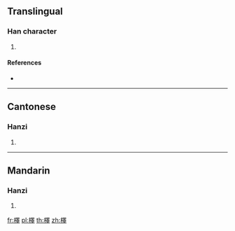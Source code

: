 ==Translingual==

===Han character===
{{Han char|rn=75|rad=木|as=13|sn=17|four=46941|canj=DWLJ}}

# {{defn|Han|sort=木13}}

====References====
* {{Han ref|kx=0557.180|dkj=15683|dj=0946.240|hdz=21301.180|uh=6AA1|ud=27297|bh=ECFA|bd=60666}}

----

==Cantonese==

===Hanzi===
{{yue-hanzi|jyut=|y=jaak6}}

# {{defn|lang=yue|sort=木13}}

----

==Mandarin==

===Hanzi===
{{cmn-hanzi|pin=[[shì]] ([[shi4]]), [[zhè]] ([[zhe4]])|wg=shih<sup>4</sup>, che<sup>4</sup>}}

# {{defn|lang=cmn|sort=木13}}

[[fr:檡]]
[[pl:檡]]
[[th:檡]]
[[zh:檡]]